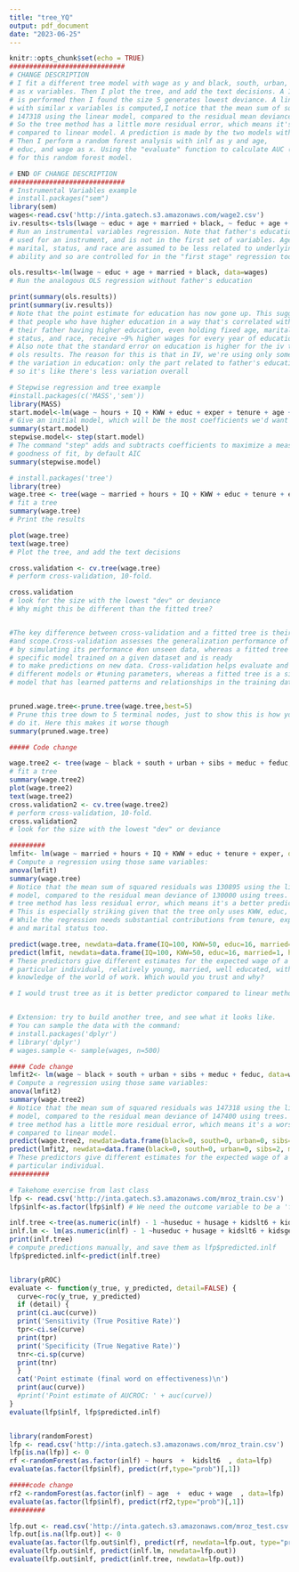 ```yaml
---
title: "tree_YQ"
output: pdf_document
date: "2023-06-25"
---
```


```r
knitr::opts_chunk$set(echo = TRUE)
#############################
# CHANGE DESCRIPTION
# I fit a different tree model with wage as y and black, south, urban, sibs, meduc, and feduc
# as x variables. Then I plot the tree, and add the text decisions. A 10-foldc cross-validation
# is performed then I found the size 5 generates lowest deviance. A linear regression model
# with similar x variables is computed,I notice that the mean sum of squared residuals was 
# 147318 using the linear model, compared to the residual mean deviance of 147400 using trees. 
# So the tree method has a little more residual error, which means it's a slightly worse predictor
# compared to linear model. A prediction is made by the two models with given x values. 
# Then I perform a random forest analysis with inlf as y and age, 
# educ, and wage as x. Using the "evaluate" function to calculate AUC (area under curve) 
# for this random forest model. 

# END OF CHANGE DESCRIPTION
#############################
# Instrumental Variables example
# install.packages("sem")
library(sem)
wages<-read.csv('http://inta.gatech.s3.amazonaws.com/wage2.csv')
iv.results<-tsls(lwage ~ educ + age + married + black, ~ feduc + age + married + black, data=wages)
# Run an instrumental variables regression. Note that father's education is
# used for an instrument, and is not in the first set of variables. Age,
# marital, status, and race are assumed to be less related to underlying
# ability and so are controlled for in the "first stage" regression too.

ols.results<-lm(lwage ~ educ + age + married + black, data=wages)
# Run the analogous OLS regression without father's education

print(summary(ols.results))
print(summary(iv.results))
# Note that the point estimate for education has now gone up. This suggests
# that people who have higher education in a way that's correlated with
# their father having higher education, even holding fixed age, marital
# status, and race, receive ~9% higher wages for every year of education
# Also note that the standard error on education is higher for the iv than
# ols results. The reason for this is that in IV, we're using only some of
# the variation in education: only the part related to father's education,
# so it's like there's less variation overall

# Stepwise regression and tree example
#install.packages(c('MASS','sem'))
library(MASS)
start.model<-lm(wage ~ hours + IQ + KWW + educ + exper + tenure + age + married + black + south + urban + sibs, data=wages)
# Give an initial model, which will be the most coefficients we'd want to ever use
summary(start.model)
stepwise.model<- step(start.model)
# The command "step" adds and subtracts coefficients to maximize a measure of
# goodness of fit, by default AIC
summary(stepwise.model)

# install.packages('tree')
library(tree)
wage.tree <- tree(wage ~ married + hours + IQ + KWW + educ + tenure + exper, method="anova", data=wages)
# fit a tree
summary(wage.tree)
# Print the results

plot(wage.tree)
text(wage.tree)
# Plot the tree, and add the text decisions

cross.validation <- cv.tree(wage.tree)
# perform cross-validation, 10-fold. 

cross.validation
# look for the size with the lowest "dev" or deviance
# Why might this be different than the fitted tree?


#The key difference between cross-validation and a fitted tree is their purpose 
#and scope.Cross-validation assesses the generalization performance of a model 
# by simulating its performance #on unseen data, whereas a fitted tree is a 
# specific model trained on a given dataset and is ready 
# to make predictions on new data. Cross-validation helps evaluate and compare 
# different models or #tuning parameters, whereas a fitted tree is a single 
# model that has learned patterns and relationships in the training data.


pruned.wage.tree<-prune.tree(wage.tree,best=5)
# Prune this tree down to 5 terminal nodes, just to show this is how you would
# do it. Here this makes it worse though
summary(pruned.wage.tree)

##### Code change

wage.tree2 <- tree(wage ~ black + south + urban + sibs + meduc + feduc, method="anova", data=wages)
# fit a tree
summary(wage.tree2)
plot(wage.tree2)
text(wage.tree2)
cross.validation2 <- cv.tree(wage.tree2)
# perform cross-validation, 10-fold. 
cross.validation2
# look for the size with the lowest "dev" or deviance

#########
lmfit<- lm(wage ~ married + hours + IQ + KWW + educ + tenure + exper, data=wages)
# Compute a regression using those same variables:
anova(lmfit)
summary(wage.tree)
# Notice that the mean sum of squared residuals was 130895 using the linear
# model, compared to the residual mean deviance of 130000 using trees. So the
# tree method has less residual error, which means it's a better predictor.
# This is especially striking given that the tree only uses KWW, educ, IQ,
# While the regression needs substantial contributions from tenure, experience,
# and marital status too.

predict(wage.tree, newdata=data.frame(IQ=100, KWW=50, educ=16, married=1, hours=40, tenure=3, exper=2))
predict(lmfit, newdata=data.frame(IQ=100, KWW=50, educ=16, married=1, hours=40, tenure=3, exper=2))
# These predictors give different estimates for the expected wage of a
# particular individual, relatively young, married, well educated, with good
# knowledge of the world of work. Which would you trust and why?

# I would trust tree as it is better predictor compared to linear method.


# Extension: try to build another tree, and see what it looks like. 
# You can sample the data with the command:
# install.packages('dplyr')
# library('dplyr')
# wages.sample <- sample(wages, n=500) 

#### Code change
lmfit2<- lm(wage ~ black + south + urban + sibs + meduc + feduc, data=wages)
# Compute a regression using those same variables:
anova(lmfit2)
summary(wage.tree2)
# Notice that the mean sum of squared residuals was 147318 using the linear
# model, compared to the residual mean deviance of 147400 using trees. So the
# tree method has a little more residual error, which means it's a worse predictor
# compared to linear model.
predict(wage.tree2, newdata=data.frame(black=0, south=0, urban=0, sibs=2, meduc=8, feduc=8))
predict(lmfit2, newdata=data.frame(black=0, south=0, urban=0, sibs=2, meduc=8, feduc=8))
# These predictors give different estimates for the expected wage of a
# particular individual.
##########

# Takehome exercise from last class
lfp <- read.csv('http://inta.gatech.s3.amazonaws.com/mroz_train.csv')
lfp$inlf<-as.factor(lfp$inlf) # We need the outcome variable to be a 'factor'

inlf.tree <-tree(as.numeric(inlf) - 1 ~huseduc + husage + kidslt6 + kidsge6 + nwifeinc + educ + age, data=lfp, na.action=na.omit) # Fit the model
inlf.lm <- lm(as.numeric(inlf) - 1 ~huseduc + husage + kidslt6 + kidsge6 + nwifeinc + educ + age, data=lfp) # Fit the model
print(inlf.tree)
# compute predictions manually, and save them as lfp$predicted.inlf
lfp$predicted.inlf<-predict(inlf.tree)


library(pROC)
evaluate <- function(y_true, y_predicted, detail=FALSE) {
  curve<-roc(y_true, y_predicted)
  if (detail) {
  print(ci.auc(curve))
  print('Sensitivity (True Positive Rate)')
  tpr<-ci.se(curve)
  print(tpr)
  print('Specificity (True Negative Rate)')
  tnr<-ci.sp(curve)
  print(tnr)
  }
  cat('Point estimate (final word on effectiveness)\n')
  print(auc(curve))
  #print('Point estimate of AUCROC: ' + auc(curve))
}
evaluate(lfp$inlf, lfp$predicted.inlf)


library(randomForest)
lfp <- read.csv('http://inta.gatech.s3.amazonaws.com/mroz_train.csv')
lfp[is.na(lfp)] <- 0
rf <-randomForest(as.factor(inlf) ~ hours  +  kidslt6  , data=lfp)
evaluate(as.factor(lfp$inlf), predict(rf,type="prob")[,1])

#####code change
rf2 <-randomForest(as.factor(inlf) ~ age  +  educ + wage  , data=lfp)
evaluate(as.factor(lfp$inlf), predict(rf2,type="prob")[,1])
#########

lfp.out <- read.csv('http://inta.gatech.s3.amazonaws.com/mroz_test.csv')
lfp.out[is.na(lfp.out)] <- 0
evaluate(as.factor(lfp.out$inlf), predict(rf, newdata=lfp.out, type="prob")[,1])
evaluate(lfp.out$inlf, predict(inlf.lm, newdata=lfp.out))
evaluate(lfp.out$inlf, predict(inlf.tree, newdata=lfp.out))

```

